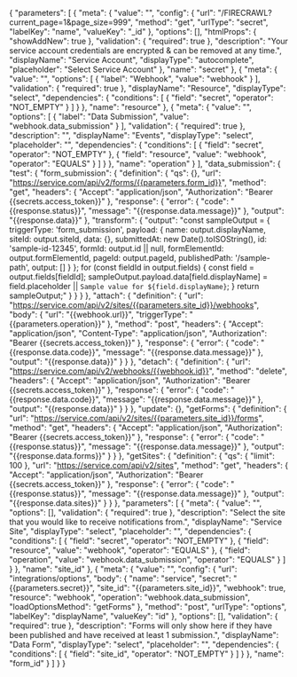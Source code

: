 {
    "parameters": [
        {
            "meta": {
                "value": "",
                "config": {
                    "url": "/FIRECRAWL?current_page=1&page_size=999",
                    "method": "get",
                    "urlType": "secret",
                    "labelKey": "name",
                    "valueKey": "_id"
                },
                "options": [],
                "htmlProps": {
                    "showAddNew": true
                },
                "validation": {
                    "required": true
                },
                "description": "Your service account credentials are encrypted & can be removed at any time.",
                "displayName": "Service Account",
                "displayType": "autocomplete",
                "placeholder": "Select Service Account"
            },
            "name": "secret"
        },
        {
            "meta": {
                "value": "",
                "options": [
                    {
                        "label": "Webhook",
                        "value": "webhook"
                    }
                ],
                "validation": {
                    "required": true
                },
                "displayName": "Resource",
                "displayType": "select",
                "dependencies": {
                    "conditions": [
                        {
                            "field": "secret",
                            "operator": "NOT_EMPTY"
                        }
                    ]
                }
            },
            "name": "resource"
        },
        {
            "meta": {
                "value": "",
                "options": [
                    {
                        "label": "Data Submission",
                        "value": "webhook.data_submission"
                    }
                ],
                "validation": {
                    "required": true
                },
                "description": "",
                "displayName": "Events",
                "displayType": "select",
                "placeholder": "",
                "dependencies": {
                    "conditions": [
                        {
                            "field": "secret",
                            "operator": "NOT_EMPTY"
                        },
                        {
                            "field": "resource",
                            "value": "webhook",
                            "operator": "EQUALS"
                        }
                    ]
                }
            },
            "name": "operation"
        }
    ],
    "data_submission": {
        "test": {
            "form_submission": {
                "definition": {
                    "qs": {},
                    "url": "https://service.com/api/v2/forms/{{parameters.form_id}}",
                    "method": "get",
                    "headers": {
                        "Accept": "application/json",
                        "Authorization": "Bearer {{secrets.access_token}}"
                    },
                    "response": {
                        "error": {
                            "code": "{{response.status}}",
                            "message": "{{response.data.message}}"
                        },
                        "output": "{{response.data}}"
                    },
                    "transform": {
                        "output": "const sampleOutput = { triggerType: 'form_submission', payload: { name: output.displayName, siteId: output.siteId, data: {}, submittedAt: new Date().toISOString(), id: 'sample-id-12345', formId: output.id || null, formElementId: output.formElementId, pageId: output.pageId, publishedPath: '/sample-path', output: [] } }; for (const fieldId in output.fields) { const field = output.fields[fieldId]; sampleOutput.payload.data[field.displayName] = field.placeholder || `Sample value for ${field.displayName}`; } return sampleOutput;"
                    }
                }
            }
        },
        "attach": {
            "definition": {
                "url": "https://service.com/api/v2/sites/{{parameters.site_id}}/webhooks",
                "body": {
                    "url": "{{webhook.url}}",
                    "triggerType": "{{parameters.operation}}"
                },
                "method": "post",
                "headers": {
                    "Accept": "application/json",
                    "Content-Type": "application/json",
                    "Authorization": "Bearer {{secrets.access_token}}"
                },
                "response": {
                    "error": {
                        "code": "{{response.data.code}}",
                        "message": "{{response.data.message}}"
                    },
                    "output": "{{response.data}}"
                }
            }
        },
        "detach": {
            "definition": {
                "url": "https://service.com/api/v2/webhooks/{{webhook.id}}",
                "method": "delete",
                "headers": {
                    "Accept": "application/json",
                    "Authorization": "Bearer {{secrets.access_token}}"
                },
                "response": {
                    "error": {
                        "code": "{{response.data.code}}",
                        "message": "{{response.data.message}}"
                    },
                    "output": "{{response.data}}"
                }
            }
        },
        "update": {},
        "getForms": {
            "definition": {
                "url": "https://service.com/api/v2/sites/{{parameters.site_id}}/forms",
                "method": "get",
                "headers": {
                    "Accept": "application/json",
                    "Authorization": "Bearer {{secrets.access_token}}"
                },
                "response": {
                    "error": {
                        "code": "{{response.status}}",
                        "message": "{{response.data.message}}"
                    },
                    "output": "{{response.data.forms}}"
                }
            }
        },
        "getSites": {
            "definition": {
                "qs": {
                    "limit": 100
                },
                "url": "https://service.com/api/v2/sites",
                "method": "get",
                "headers": {
                    "Accept": "application/json",
                    "Authorization": "Bearer {{secrets.access_token}}"
                },
                "response": {
                    "error": {
                        "code": "{{response.status}}",
                        "message": "{{response.data.message}}"
                    },
                    "output": "{{response.data.sites}}"
                }
            }
        },
        "parameters": [
            {
                "meta": {
                    "value": "",
                    "options": [],
                    "validation": {
                        "required": true
                    },
                    "description": "Select the site that you would like to receive notifications from.",
                    "displayName": "Service Site",
                    "displayType": "select",
                    "placeholder": "",
                    "dependencies": {
                        "conditions": [
                            {
                                "field": "secret",
                                "operator": "NOT_EMPTY"
                            },
                            {
                                "field": "resource",
                                "value": "webhook",
                                "operator": "EQUALS"
                            },
                            {
                                "field": "operation",
                                "value": "webhook.data_submission",
                                "operator": "EQUALS"
                            }
                        ]
                    }
                },
                "name": "site_id"
            },
            {
                "meta": {
                    "value": "",
                    "config": {
                        "url": "integrations/options",
                        "body": {
                            "name": "service",
                            "secret": "{{parameters.secret}}",
                            "site_id": "{{parameters.site_id}}",
                            "webhook": true,
                            "resource": "webhook",
                            "operation": "webhook.data_submission",
                            "loadOptionsMethod": "getForms"
                        },
                        "method": "post",
                        "urlType": "options",
                        "labelKey": "displayName",
                        "valueKey": "id"
                    },
                    "options": [],
                    "validation": {
                        "required": true
                    },
                    "description": "Forms will only show here if they have been published and have received at least 1 submission.",
                    "displayName": "Data Form",
                    "displayType": "select",
                    "placeholder": "",
                    "dependencies": {
                        "conditions": [
                            {
                                "field": "site_id",
                                "operator": "NOT_EMPTY"
                            }
                        ]
                    }
                },
                "name": "form_id"
            }
        ]
    }
}